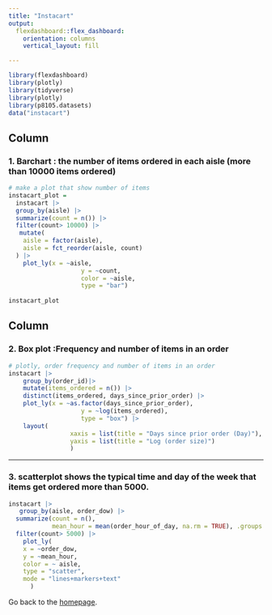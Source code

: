 ```yaml
---
title: "Instacart"
output: 
  flexdashboard::flex_dashboard:
    orientation: columns
    vertical_layout: fill

---
```


```r
library(flexdashboard)
library(plotly)
library(tidyverse)
library(plotly)
library(p8105.datasets)
data("instacart")

```
Column {data-width=650}
-----------------------------------------------------------------------

### 1. Barchart : the number of items ordered in each aisle (more than 10000 items ordered)
```r
# make a plot that show number of items
instacart_plot =
  instacart |>
  group_by(aisle) |>
  summarize(count = n()) |>
  filter(count> 10000) |>
   mutate(
    aisle = factor(aisle),
    aisle = fct_reorder(aisle, count)
  ) |>
  	plot_ly(x = ~aisle,
					y = ~count,
					color = ~aisle,
					type = "bar") 
  
instacart_plot
```

Column {data-width=350}
-----------------------------------------------------------------------

### 2. Box plot :Frequency and number of items in an order

```r
# plotly, order frequency and number of items in an order
instacart |>
	group_by(order_id)|>
	mutate(items_ordered = n()) |>
	distinct(items_ordered, days_since_prior_order) |>
	plot_ly(x = ~as.factor(days_since_prior_order),
					y = ~log(items_ordered),
					type = "box") |>
	layout(
				 xaxis = list(title = "Days since prior order (Day)"),
				 yaxis = list(title = "Log (order size)")
				 )

```

-----------------------------------------------------------------------
### 3.  scatterplot shows the typical time and day of the week that items get ordered more than 5000.

```r
instacart |>
   group_by(aisle, order_dow) |>
  summarize(count = n(),
            mean_hour = mean(order_hour_of_day, na.rm = TRUE), .groups = "drop")  |>
  filter(count> 5000) |>
    plot_ly(
    x = ~order_dow,
    y = ~mean_hour,
    color = ~ aisle,
    type = "scatter",
    mode = "lines+markers+text"
      )
```

Go back to the [homepage](index.html).
